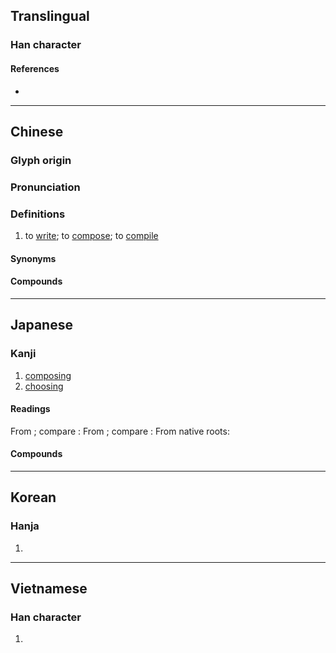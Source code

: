 {{character info}}
==Translingual==

===Han character===
{{Han char|rn=64|rad=手|as=12|sn=15|four=57081|canj=QRUC|ids=⿰扌巽}}

====References====
* {{Han ref|kx=0456.230|dkj=12753|dj=0805.160|hdz=31964.030|uh=64B0|ud=25776|bh=BCB6|bd=48310}}

----

==Chinese==
{{zh-forms|t2=譔|alt=篹,籑}}

===Glyph origin===
{{Han etym}}

===Pronunciation===
{{zh-pron
|m=zhuàn
|c=zaan6,zaan3
|mn=qz,tw,xm,zz:choān
|mc=y
|oc=y
|ma=
|cat=n
}}

===Definitions===
{{zh-hanzi}}

# to [[write]]; to [[compose]]; to [[compile]]

====Synonyms====
{{zh-syn-saurus|撰寫}}

====Compounds====
{{zh-der|修撰:xiūzhuàn|憑空杜撰|撰寫|撰文:zhuànwén|撰次|撰稿|撰稿人|撰著|撰述|撰錄|杜撰|結撰|編撰|自撰}}

{{zh-cat|Writing}}

----

==Japanese==

===Kanji===
{{ja-kanji|grade=|rs=手12}}

# [[compose|composing]]
# [[choose|choosing]]
#: {{syn|ja|選}}

====Readings====
From {{der|ja|ltc|-}} {{ltc-l|撰|id=1}}; compare {{cog|cmn|撰|tr=zhuàn}}:
{{ja-readings
|goon=ぜん
|kanon=さん
|kanyoon=せん
}}
From {{der|ja|ltc|-}} {{ltc-l|撰|id=2}}; compare {{cog|cmn|撰|tr=xuǎn}}:
{{ja-readings
|goon=せん
|kanon=せん
}}
From native {{w|Japanese_language|Japanese}} roots:
{{ja-readings
|kun=えら-ぶ, えら-び, え-る, よ-り, よ-る
|nanori=えらむ, のぶ
}}

====Compounds====
{{col5-u|ja
|{{ja-r|撰%刻|せん%こく}}
|{{ja-r|撰%者|せん%じゃ}}
|{{ja-r|撰%修|せん%しゅう}}
|{{ja-r|撰%集|せん%しゅう}}
|{{ja-r|撰%述|せん%じゅつ}}
|{{ja-r|撰%進|せん%しん}}
|{{ja-r|撰%銭|せん%せん}}
|{{ja-r|撰%定|せん%てい}}
|{{ja-r|撰%答|せん%とう}}
|{{ja-r|撰%文|せん%ぶん}}
|{{ja-r|撰%録|せん%ろく}}
|{{ja-r|官%撰|かん%せん}}
|{{ja-r|謹%撰|きん%せん}}
|{{ja-r|私%撰|し%せん}}
|{{ja-r|新%撰|しん%せん}}
|{{ja-r|杜%撰|ず%さん}}
|{{ja-r|勅%撰|ちょく%せん}}
|{{ja-r|特%撰|とく%せん}}
}}

----

==Korean==

===Hanja===
{{ko-hanja|hangeul=[[찬]], [[천]]|eumhun=|rv=chan, cheon|mr=ch'an, ch'ŏn|y=chan, chen}}

# {{rfdef|ko|sort=手12}}

----

==Vietnamese==

===Han character===
{{vi-readings|reading=soạn, chọn, chộn, dọn, dốn, rộn, soảng, soạng|rs=手12}}

# {{rfdef|vi}}